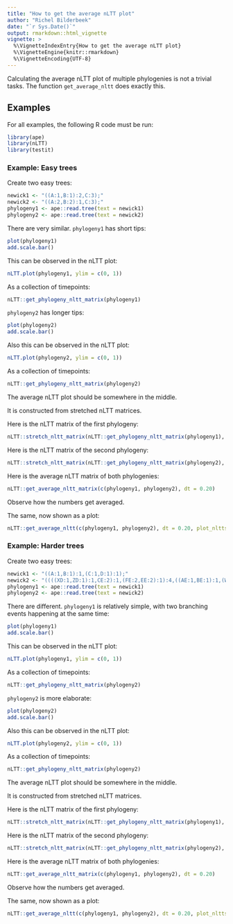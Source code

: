 ```yaml
---
title: "How to get the average nLTT plot"
author: "Richel Bilderbeek"
date: "`r Sys.Date()`"
output: rmarkdown::html_vignette
vignette: >
  %\VignetteIndexEntry{How to get the average nLTT plot}
  %\VignetteEngine{knitr::rmarkdown}
  %\VignetteEncoding{UTF-8}
---
```


Calculating the average nLTT plot of multiple phylogenies
is not a trivial tasks. The function `get_average_nltt`
does exactly this.


## Examples

For all examples, the following R code must be run:

```r
library(ape)
library(nLTT)
library(testit)
```

### Example: Easy trees

Create two easy trees:

```r
newick1 <- "((A:1,B:1):2,C:3);"
newick2 <- "((A:2,B:2):1,C:3);"
phylogeny1 <- ape::read.tree(text = newick1)
phylogeny2 <- ape::read.tree(text = newick2)
```

There are very similar. `phylogeny1` has short tips:

```r
plot(phylogeny1)
add.scale.bar()
```

This can be observed in the nLTT plot:

```r
nLTT.plot(phylogeny1, ylim = c(0, 1))
```

As a collection of timepoints:

```r
nLTT::get_phylogeny_nltt_matrix(phylogeny1)
```

`phylogeny2` has longer tips:

```r
plot(phylogeny2)
add.scale.bar()
```

Also this can be observed in the nLTT plot:

```r
nLTT.plot(phylogeny2, ylim = c(0, 1))
```

As a collection of timepoints:

```r
nLTT::get_phylogeny_nltt_matrix(phylogeny2)
```


The average nLTT plot should be somewhere in the middle.

It is constructed from stretched nLTT matrices.

Here is the nLTT matrix of the first phylogeny:

```r
nLTT::stretch_nltt_matrix(nLTT::get_phylogeny_nltt_matrix(phylogeny1), dt = 0.20, step_type = "upper")
```

Here is the nLTT matrix of the second phylogeny:

```r
nLTT::stretch_nltt_matrix(nLTT::get_phylogeny_nltt_matrix(phylogeny2), dt = 0.20, step_type = "upper")
```

Here is the average nLTT matrix of both phylogenies:

```r
nLTT::get_average_nltt_matrix(c(phylogeny1, phylogeny2), dt = 0.20)
```

Observe how the numbers get averaged.

The same, now shown as a plot:

```r
nLTT::get_average_nltt(c(phylogeny1, phylogeny2), dt = 0.20, plot_nltts = TRUE)
```


### Example: Harder trees

Create two easy trees:

```r
newick1 <- "((A:1,B:1):1,(C:1,D:1):1);"
newick2 <- "((((XD:1,ZD:1):1,CE:2):1,(FE:2,EE:2):1):4,((AE:1,BE:1):1,(WD:1,YD:1):1):5);"
phylogeny1 <- ape::read.tree(text = newick1)
phylogeny2 <- ape::read.tree(text = newick2)
```

There are different. `phylogeny1` is relatively simple, with two branching events happening at the same time:

```r
plot(phylogeny1)
add.scale.bar()
```

This can be observed in the nLTT plot:

```r
nLTT.plot(phylogeny1, ylim = c(0, 1))
```

As a collection of timepoints:

```r
nLTT::get_phylogeny_nltt_matrix(phylogeny2)
```

`phylogeny2` is more elaborate:

```r
plot(phylogeny2)
add.scale.bar()
```

Also this can be observed in the nLTT plot:

```r
nLTT.plot(phylogeny2, ylim = c(0, 1))
```

As a collection of timepoints:

```r
nLTT::get_phylogeny_nltt_matrix(phylogeny2)
```


The average nLTT plot should be somewhere in the middle.

It is constructed from stretched nLTT matrices.

Here is the nLTT matrix of the first phylogeny:

```r
nLTT::stretch_nltt_matrix(nLTT::get_phylogeny_nltt_matrix(phylogeny1), dt = 0.20, step_type = "upper")
```

Here is the nLTT matrix of the second phylogeny:

```r
nLTT::stretch_nltt_matrix(nLTT::get_phylogeny_nltt_matrix(phylogeny2), dt = 0.20, step_type = "upper")
```

Here is the average nLTT matrix of both phylogenies:

```r
nLTT::get_average_nltt_matrix(c(phylogeny1, phylogeny2), dt = 0.20)
```

Observe how the numbers get averaged.

The same, now shown as a plot:

```r
nLTT::get_average_nltt(c(phylogeny1, phylogeny2), dt = 0.20, plot_nltts = TRUE)
```
